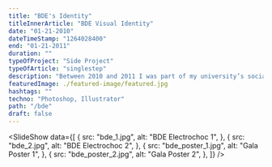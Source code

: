 ```yaml
---
title: "BDE's Identity"
titleInnerArticle: "BDE Visual Identity"
date: "01-21-2010"
dateTimeStamp: "1264028400"
end: "01-21-2011"
duration: ""
typeOfProject: "Side Project"
typeOfArticle: "singlestep"
description: "Between 2010 and 2011 I was part of my university’s social activities committee. Throughout the year, I created the visual identity and organised as well as promoted student events.<br><br><b>Key outcomes:</b><ul><li>10k flyers printed.</li><li>15 different posters created.</li><li>Organisation of the Blue Moon Party (more than 3000 participants).</li></ul>"
featuredImage: ./featured-image/featured.jpg
hashtags: ""
techno: "Photoshop, Illustrator"
path: "/bde"
draft: false
---
```


<SlideShow data={[
        {
            src: "bde_1.jpg",
            alt: "BDE Electrochoc 1",
        },
        {
            src: "bde_2.jpg",
            alt: "BDE Electrochoc 2",
        },
        {
            src: "bde_poster_1.jpg",
            alt: "Gala Poster 1",
        },
        {
            src: "bde_poster_2.jpg",
            alt: "Gala Poster 2",
        },
    ]} />
